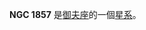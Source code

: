 {{NGCInfoBox|NGCID=NGC 1857|發現者=弗里德里希·威廉·赫歇爾|發現日期=1786年10月18日|其他編號=OCL 428|曆元=J2000.0|赤經=5時20分5秒
|赤緯=39°19'30"|星座=御夫座|星體=星系|星等=7|表面亮度=|藍等=}}

'''NGC 1857''' 是[[御夫座|御夫座]]的一個[[星系|星系]]。

{{NGCReference|1857}}
{{Catalogs|NGC=1857}}